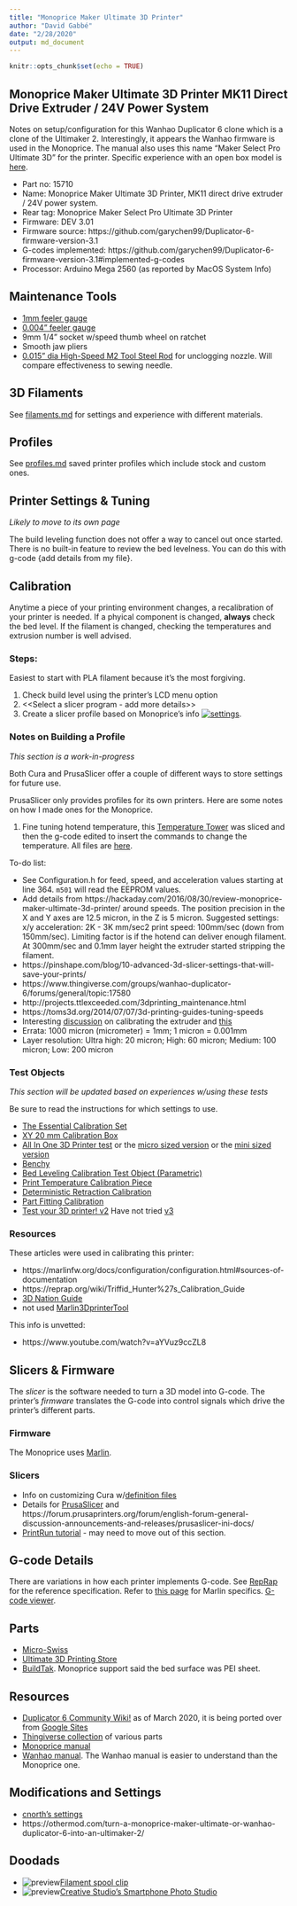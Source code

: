 ```yaml
---
title: "Monoprice Maker Ultimate 3D Printer"
author: "David Gabbé"
date: "2/28/2020"
output: md_document
---
```


```r
knitr::opts_chunk$set(echo = TRUE)
```

## Monoprice Maker Ultimate 3D Printer MK11 Direct Drive Extruder / 24V Power System

Notes on setup/configuration for this Wanhao Duplicator 6 clone which is a clone of the Ultimaker 2. Interestingly, it appears the Wanhao firmware is used in the Monoprice.  The manual also uses this name "Maker Select Pro Ultimate 3D" for the printer.  Specific experience with an open box model is [here](./open-box-experience.md).

* Part no: 15710
* Name: Monoprice Maker Ultimate 3D Printer, MK11 direct drive extruder / 24V power system.
* Rear tag: Monoprice Maker Select Pro Ultimate 3D Printer
* Firmware: DEV 3.01
* Firmware source: https://github.com/garychen99/Duplicator-6-firmware-version-3.1
* G-codes implemented: https://github.com/garychen99/Duplicator-6-firmware-version-3.1#implemented-g-codes
* Processor: Arduino Mega 2560 (as reported by MacOS System Info)

## Maintenance Tools

* [1mm feeler gauge](https://www.mcmaster.com/2283a26)
* [0.004" feeler gauge](https://www.mcmaster.com/20385a34)
* 9mm 1/4" socket w/speed thumb wheel on ratchet
* Smooth jaw pliers
* [0.015" dia High-Speed M2 Tool Steel Rod](https://www.mcmaster.com/3009a297) for unclogging nozzle. Will compare effectiveness to sewing needle.

## 3D Filaments

See [filaments.md](./filaments.md) for settings and experience with different materials.

## Profiles

See [profiles.md](./profiles.md) saved printer profiles which include stock and custom ones.

## Printer Settings & Tuning

_Likely to move to its own page_

The build leveling function does not offer a way to cancel out once started. There is no built-in feature to review the bed levelness.  You can do this with g-code {add details from my file}.

## Calibration

Anytime a piece of your printing environment changes, a recalibration of your printer is needed. If a phyical component is changed, **always** check the bed level.  If the filament is changed, checking the temperatures and extrusion number is well advised. 

### Steps:

Easiest to start with PLA filament because it's the most forgiving.

1. Check build level using the printer's LCD menu option
1. <<Select a slicer program - add more details>>
1. Create a slicer profile based on Monoprice's info [![settings](./images/slicer-settings-thumb.png)](./images/slicer-settings.png).

### Notes on Building a Profile

_This section is a work-in-progress_

Both Cura and PrusaSlicer offer a couple of different ways to store settings for future use.

PrusaSlicer only provides profiles for its own printers.  Here are some notes on how I made ones for the Monoprice.

1. Fine tuning hotend temperature, this [Temperature Tower](https://www.thingiverse.com/thing:2092820) was sliced and then the g-code edited to insert the commands to change the temperature. All files are [here](https://github.com/dgabbe/3D-test-objects/tree/master/TempTower).

To-do list:

* See Configuration.h for feed, speed, and acceleration values starting at line 364. `m501` will read the EEPROM values.
* Add details from https://hackaday.com/2016/08/30/review-monoprice-maker-ultimate-3d-printer/ around speeds.  The position precision in the X and Y axes are 12.5 micron, in the Z is 5 micron. Suggested settings: x/y acceleration: 2K - 3K mm/sec2 print speed: 100mm/sec (down from 150mm/sec). Limiting factor is if the hotend can deliver enough filament.  At 300mm/sec and 0.1mm layer height the extruder started stripping the filament.
* https://pinshape.com/blog/10-advanced-3d-slicer-settings-that-will-save-your-prints/
* https://www.thingiverse.com/groups/wanhao-duplicator-6/forums/general/topic:17580
* http://projects.ttlexceeded.com/3dprinting_maintenance.html
* https://toms3d.org/2014/07/07/3d-printing-guides-tuning-speeds
* Interesting [discussion](https://www.thingiverse.com/groups/i3/forums/general/topic:5539) on calibrating the extruder and [this](https://groups.google.com/forum/m/#!topic/wanhao-printer-3d/--RCeFXZmFk)
* Errata: 1000 micron (micrometer) = 1mm; 1 micron = 0.001mm
* Layer resolution: Ultra high: 20 micron; High: 60 micron; Medium: 100 micron; Low: 200 micron


### Test Objects

_This section will be updated based on experiences w/using these tests_

Be sure to read the instructions for which settings to use.

* [The Essential Calibration Set](https://www.thingiverse.com/thing:5573)
* [XY 20 mm Calibration Box](https://www.thingiverse.com/thing:298812)
* [All In One 3D Printer test](https://www.thingiverse.com/thing:2656594) or the [micro sized version](https://www.thingiverse.com/thing:2975429) or the [mini sized version](https://www.thingiverse.com/thing:2806295) 
* [Benchy](https://www.thingiverse.com/thing:763622)
* [Bed Leveling Calibration Test Object (Parametric)](https://www.thingiverse.com/thing:34558)
* [Print Temperature Calibration Piece](https://www.thingiverse.com/thing:35088)
* [Deterministic Retraction Calibration](https://www.thingiverse.com/thing:1065179)
* [Part Fitting Calibration](https://www.thingiverse.com/thing:342198)
* [Test your 3D printer! v2](https://www.thingiverse.com/thing:1019228) Have not tried [v3](https://www.thingiverse.com/thing:1363023)


### Resources

These articles were used in calibrating this printer:

* https://marlinfw.org/docs/configuration/configuration.html#sources-of-documentation
* https://reprap.org/wiki/Triffid_Hunter%27s_Calibration_Guide
* [3D Nation Guide](https://3dnation504795197.wordpress.com/guide/)
* not used [Marlin3DprinterTool](https://github.com/cabbagecreek/Marlin3DprinterTool)

This info is unvetted:

* https://www.youtube.com/watch?v=aYVuz9ccZL8

## Slicers & Firmware

The *slicer* is the software needed to turn a 3D model into G-code.  The printer's *firmware* translates the G-code into control signals which drive the printer's different parts.

### Firmware

The Monoprice uses
[Marlin](https://marlinfw.org/docs/basics/introduction.html#what-is-marlin?).

### Slicers

* Info on customizing Cura w/[definition files](https://github.com/Ultimaker/Cura/wiki/Definition-Files-Explained)
* Details for [PrusaSlicer](http://projects.ttlexceeded.com/3dprinting_prusaslicer.html) and https://forum.prusaprinters.org/forum/english-forum-general-discussion-announcements-and-releases/prusaslicer-ini-docs/
* [PrintRun tutorial](https://all3dp.com/2/printrun-a-beginner-s-tutorial/) - may need to move out of this section.

## G-code Details

There are variations in how each printer implements G-code. See [RepRap](https://reprap.org/wiki/G-code) for the reference specification.  Refer to 
[this page](https://marlinfw.org/meta/gcode/) for Marlin specifics. [G-code viewer](https://github.com/hudbrog/gCodeViewer).

## Parts

* [Micro-Swiss](https://store.micro-swiss.com/collections/wanhao-duplicator-6)
* [Ultimate 3D Printing Store](https://ultimate3dprintingstore.com/collections/wanhao-duplicator-6-parts-department)
* [BuildTak](https://www.buildtak.com/product-category/shop/). Monoprice support said the bed surface was PEI sheet.

## Resources

* [Duplicator 6 Community Wiki!](https://3dprint.wiki/reprap/wanhao/duplicator6) as of March 2020, it is being ported over from [Google Sites](https://sites.google.com/site/duplicator6/)
* [Thingiverse collection](https://www.thingiverse.com/Printer3D_One/collections/wanhao-duplicator-6-d6-amp-monoprice-maker-ultimate-printed-parts-and-improvements) of various parts
* [Monoprice manual](https://downloads.monoprice.com/files/manuals/15710_Manual_160622.pdf)
* [Wanhao manual](http://www.wanhao3dprinter.com/xiazai/D6_User_Manual_REV_A.pdf). The Wanhao manual is easier to understand than the Monoprice one.

## Modifications and Settings

* [cnorth's settings](https://www.thingiverse.com/groups/wanhao-duplicator-6/forums/general/topic:17580)
* https://othermod.com/turn-a-monoprice-maker-ultimate-or-wanhao-duplicator-6-into-an-ultimaker-2/

## Doodads

* ![preview](./images/thingiverse-filament-clip-thumb.jpeg)[Filament spool clip](https://www.thingiverse.com/thing:42528)
* ![preview](./images/thingiverse-Smartphone_Photo_Studio-thumb.jpeg)[Creative Studio's Smartphone Photo Studio](https://www.thingiverse.com/thing:1085472)


